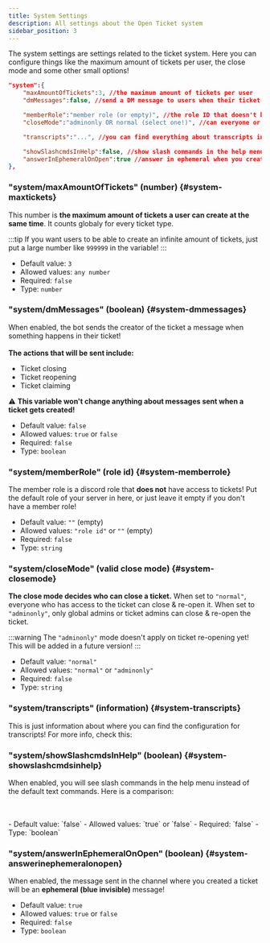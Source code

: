 ```yaml
---
title: System Settings
description: All settings about the Open Ticket system
sidebar_position: 3
---
```


The system settings are settings related to the ticket system.
Here you can configure things like the maximum amount of tickets per user, the close mode and some other small options!

```json title="config.json"
"system":{
    "maxAmountOfTickets":3, //the maximum amount of tickets per user
    "dmMessages":false, //send a DM message to users when their ticket changes

    "memberRole":"member role (or empty)", //the role ID that doesn't have access to tickets!
    "closeMode":"adminonly OR normal (select one!)", //can everyone or admins close tickets?

    "transcripts":"...", //you can find everything about transcripts in transcriptconfig.json!

    "showSlashcmdsInHelp":false, //show slash commands in the help menu instead of the default prefix.
    "answerInEphemeralOnOpen":true //answer in ephemeral when you create a ticket (or it will be visible to everyone)
},
```

### "system/maxAmountOfTickets" (number) \{#system-maxtickets}
This number is **the maximum amount of tickets a user can create at the same time**. It counts globaly for every ticket type.

:::tip
If you want users to be able to create an infinite amount of tickets, just put a large number like `999999` in the variable!
:::

- Default value: `3`
- Allowed values: `any number`
- Required: `false`
- Type: `number`

### "system/dmMessages" (boolean) \{#system-dmmessages}
When enabled, the bot sends the creator of the ticket a message when something happens in their ticket!
<br></br>**The actions that will be sent include:**
- Ticket closing
- Ticket reopening
- Ticket claiming

⚠️ **This variable won't change anything about messages sent when a ticket gets created!**

- Default value: `false`
- Allowed values: `true` or `false`
- Required: `false`
- Type: `boolean`

### "system/memberRole" (role id) \{#system-memberrole}
The member role is a discord role that **does not** have access to tickets!
Put the default role of your server in here, or just leave it empty if you don't have a member role!

- Default value: `""` (empty)
- Allowed values: `"role id"` or `""` (empty)
- Required: `false`
- Type: `string`

### "system/closeMode" (valid close mode) \{#system-closemode}
**The close mode decides who can close a ticket.** When set to `"normal"`, everyone who has access to the ticket can close & re-open it.
When set to `"adminonly"`, only global admins or ticket admins can close & re-open the ticket.

:::warning
The `"adminonly"` mode doesn't apply on ticket re-opening yet! This will be added in a future version!
:::

- Default value: `"normal"`
- Allowed values: `"normal"` or `"adminonly"`
- Required: `false`
- Type: `string`

### "system/transcripts" (information) \{#system-transcripts}
This is just information about where you can find the configuration for transcripts!
For more info, check this:

<LinkBlock mode="emoji" emoji="⚙️" name="transcriptconfig.json" description="A detailed explaination of the transcript config!" isdoc="true" url="docs/config/transcripts"></LinkBlock>

### "system/showSlashcmdsInHelp" (boolean) \{#system-showslashcmdsinhelp}
When enabled, you will see slash commands in the help menu instead of the default text commands.
Here is a comparison:

<FlexHorizontal mode="center">
<GoodImage src="/img/docs/commands/help_text.png" size="40%"></GoodImage>
<GoodImage src="/img/docs/commands/help_slash.png" size="40%"></GoodImage>
</FlexHorizontal>
<br></br>
- Default value: `false`
- Allowed values: `true` or `false`
- Required: `false`
- Type: `boolean`

### "system/answerInEphemeralOnOpen" (boolean) \{#system-answerinephemeralonopen}
When enabled, the message sent in the channel where you created a ticket will be an <ColorText color="blue">**ephemeral (blue invisible)**</ColorText> message!

- Default value: `true`
- Allowed values: `true` or `false`
- Required: `false`
- Type: `boolean`